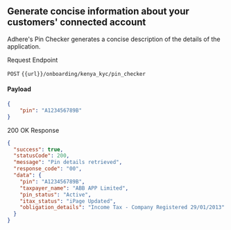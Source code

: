 ## Generate concise information about your customers' connected account

Adhere's Pin Checker generates a concise description of the details of the application.

Request Endpoint

`POST` `{{url}}/onboarding/kenya_kyc/pin_checker`

#### Payload
``` json
{
    "pin": "A123456789B"
}
```

200 OK Response

```json
{
  "success": true,
  "statusCode": 200,
  "message": "Pin details retrieved",
  "response_code": "00",
  "data": {
    "pin": "A123456789B",
    "taxpayer_name": "ABB APP Limited",
    "pin_status": "Active",
    "itax_status": "iPage Updated",
    "obligation_details": "Income Tax - Company Registered 29/01/2013"
  }
}
```
